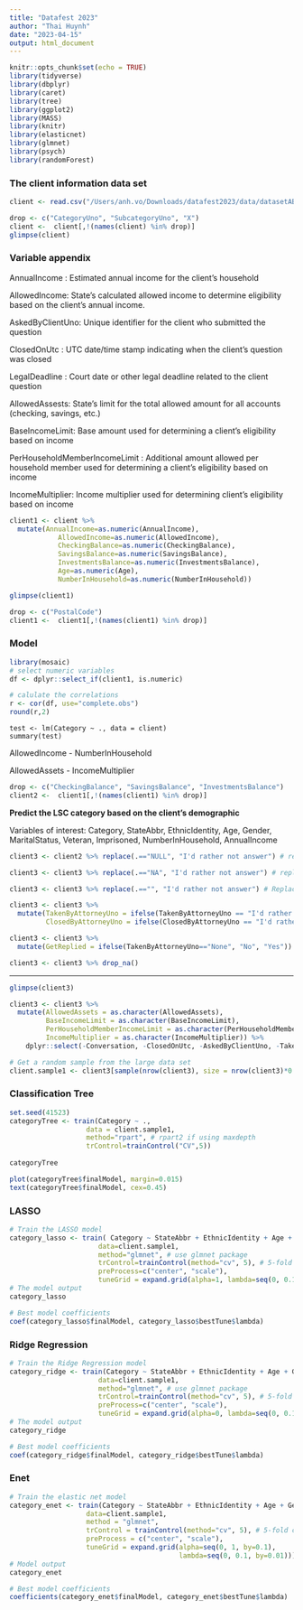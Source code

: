 ```yaml
---
title: "Datafest 2023"
author: "Thai Huynh"
date: "2023-04-15"
output: html_document
---
```


```r
knitr::opts_chunk$set(echo = TRUE)
library(tidyverse)
library(dbplyr)
library(caret)
library(tree)
library(ggplot2)
library(MASS)
library(knitr)
library(elasticnet)
library(glmnet)
library(psych)
library(randomForest)
```


### The client information data set

```r
client <- read.csv("/Users/anh.vo/Downloads/datafest2023/data/datasetABA.csv") 
```


```r
drop <- c("CategoryUno", "SubcategoryUno", "X")
client <-  client[,!(names(client) %in% drop)]
glimpse(client)
```



### Variable appendix

AnnualIncome : Estimated annual income for the client's household

AllowedIncome: State's calculated allowed income to determine eligibility based on the client's annual income.

AskedByClientUno: Unique identifier for the client who submitted the question

ClosedOnUtc : UTC date/time stamp indicating when the client's question was closed

LegalDeadline : Court date or other legal deadline related to the client question

AllowedAssests: State's limit for the total allowed amount for all accounts (checking, savings, etc.)

BaseIncomeLimit: Base amount used for determining a client's eligibility based on income

PerHouseholdMemberIncomeLimit : Additional amount allowed per household member used for determining a client's eligibility based on income

IncomeMultiplier: Income multiplier used for determining client's eligibility based on income


```r
client1 <- client %>%
  mutate(AnnualIncome=as.numeric(AnnualIncome),
            AllowedIncome=as.numeric(AllowedIncome),
            CheckingBalance=as.numeric(CheckingBalance),
            SavingsBalance=as.numeric(SavingsBalance),
            InvestmentsBalance=as.numeric(InvestmentsBalance),
            Age=as.numeric(Age),
            NumberInHousehold=as.numeric(NumberInHousehold))
```



```r
glimpse(client1)
```


```r
drop <- c("PostalCode")
client1 <-  client1[,!(names(client1) %in% drop)]
```


### Model

```r
library(mosaic)
# select numeric variables
df <- dplyr::select_if(client1, is.numeric)

# calulate the correlations
r <- cor(df, use="complete.obs")
round(r,2)
```

```{}
test <- lm(Category ~ ., data = client)
summary(test)
```



AllowedIncome - NumberInHousehold

AllowedAssets - IncomeMultiplier



```r
drop <- c("CheckingBalance", "SavingsBalance", "InvestmentsBalance")
client2 <-  client1[,!(names(client1) %in% drop)]
```


**Predict the LSC category based on the client's demographic** 

Variables of interest: Category, StateAbbr, EthnicIdentity, Age, Gender, MaritalStatus, Veteran, Imprisoned, NumberInHousehold, AnnualIncome



```r
client3 <- client2 %>% replace(.=="NULL", "I'd rather not answer") # replace NULL
```


```r
client3 <- client3 %>% replace(.=="NA", "I'd rather not answer") # replace NA
```


```r
client3 <- client3 %>% replace(.=="", "I'd rather not answer") # Replace Blank
```


```r
client3 <- client3 %>% 
  mutate(TakenByAttorneyUno = ifelse(TakenByAttorneyUno == "I'd rather not answer", "None", TakenByAttorneyUno),
         ClosedByAttorneyUno = ifelse(ClosedByAttorneyUno == "I'd rather not answer", "None", ClosedByAttorneyUno))
```


```r
client3 <- client3 %>%
  mutate(GetReplied = ifelse(TakenByAttorneyUno=="None", "No", "Yes"))
```


```r
client3 <- client3 %>% drop_na()
```

------------------------------------------------------------------


```r
glimpse(client3)
```

```r
client3 <- client3 %>%
  mutate(AllowedAssets = as.character(AllowedAssets),
         BaseIncomeLimit = as.character(BaseIncomeLimit),
         PerHouseholdMemberIncomeLimit = as.character(PerHouseholdMemberIncomeLimit),
         IncomeMultiplier = as.character(IncomeMultiplier)) %>%
    dplyr::select(-Conversation, -ClosedOnUtc, -AskedByClientUno, -TakenByAttorneyUno, -ClosedByAttorneyUno, -LegalDeadline)
```


```r
# Get a random sample from the large data set
client.sample1 <- client3[sample(nrow(client3), size = nrow(client3)*0.01), ]
```


### Classification Tree

```r
set.seed(41523)
categoryTree <- train(Category ~ .,
                   data = client.sample1,
                   method="rpart", # rpart2 if using maxdepth
                   trControl=trainControl("CV",5)) 
    
categoryTree
```


```r
plot(categoryTree$finalModel, margin=0.015)
text(categoryTree$finalModel, cex=0.45)
```


### LASSO

```r
# Train the LASSO model
category_lasso <- train( Category ~ StateAbbr + EthnicIdentity + Age + Gender + MaritalStatus + Veteran + NumberInHousehold + AnnualIncome + GetReplied,
                      data=client.sample1,
                      method="glmnet", # use glmnet package
                      trControl=trainControl(method="cv", 5), # 5-fold cross-validation
                      preProcess=c("center", "scale"),
                      tuneGrid = expand.grid(alpha=1, lambda=seq(0, 0.1, by=0.01)))
# The model output
category_lasso
```


```r
# Best model coefficients
coef(category_lasso$finalModel, category_lasso$bestTune$lambda)
```



### Ridge Regression


```r
# Train the Ridge Regression model
category_ridge <- train(Category ~ StateAbbr + EthnicIdentity + Age + Gender + MaritalStatus + Veteran + NumberInHousehold + AnnualIncome + GetReplied,
                      data=client.sample1,
                      method="glmnet", # use glmnet package
                      trControl=trainControl(method="cv", 5), # 5-fold cross-validation
                      preProcess=c("center", "scale"),
                      tuneGrid = expand.grid(alpha=0, lambda=seq(0, 0.1, by=0.01)))
# The model output
category_ridge
```


```r
# Best model coefficients
coef(category_ridge$finalModel, category_ridge$bestTune$lambda)
```



### Enet

```r
# Train the elastic net model
category_enet <- train(Category ~ StateAbbr + EthnicIdentity + Age + Gender + MaritalStatus + Veteran + NumberInHousehold + AnnualIncome + GetReplied,
                   data=client.sample1,
                   method = "glmnet",
                   trControl = trainControl(method="cv", 5), # 5-fold cross-validation
                   preProcess = c("center", "scale"),
                   tuneGrid = expand.grid(alpha=seq(0, 1, by=0.1),
                                          lambda=seq(0, 0.1, by=0.01)))
# Model output
category_enet              
```

```r
# Best model coefficients
coefficients(category_enet$finalModel, category_enet$bestTune$lambda)
```



